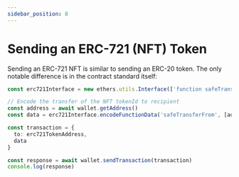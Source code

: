 ```yaml
---
sidebar_position: 8
---
```


# Sending an ERC-721 (NFT) Token

Sending an ERC-721 NFT is similar to sending an ERC-20 token.
The only notable difference is in the contract standard itself:

```ts
const erc721Interface = new ethers.utils.Interface(['function safeTransferFrom(address _from, address _to, uint256 _tokenId)'])

// Encode the transfer of the NFT tokenId to recipient
const address = await wallet.getAddress()
const data = erc721Interface.encodeFunctionData('safeTransferFrom', [address, recipientAddress, tokenId])

const transaction = {
  to: erc721TokenAddress,
  data
}

const response = await wallet.sendTransaction(transaction)
console.log(response)
```
